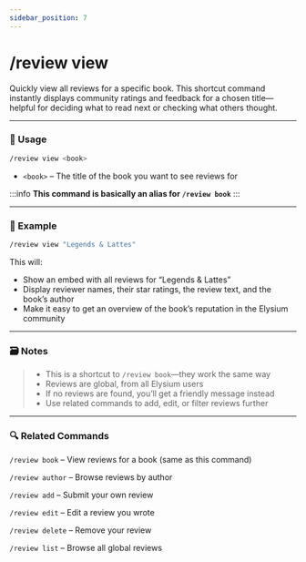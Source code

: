 ```yaml
---
sidebar_position: 7
---
```


# /review view 

Quickly view all reviews for a specific book. This shortcut command instantly displays community ratings and feedback for a chosen title—helpful for deciding what to read next or checking what others thought.

<hr className="md-divider-gradient" />

### 💬 Usage
```bash
/review view <book>
```
- `<book>` – The title of the book you want to see reviews for

:::info
**This command is basically an alias for `/review book`**
:::

<hr className="md-divider-gradient" />

### 📌 Example
```bash
/review view "Legends & Lattes"
```
This will:
- Show an embed with all reviews for “Legends & Lattes”
- Display reviewer names, their star ratings, the review text, and the book’s author
- Make it easy to get an overview of the book’s reputation in the Elysium community

<hr className="md-divider-gradient" />

### 🗃️ Notes
> - This is a shortcut to `/review book`—they work the same way
> - Reviews are global, from all Elysium users
> - If no reviews are found, you’ll get a friendly message instead
> - Use related commands to add, edit, or filter reviews further

<hr className="md-divider-gradient" />

### 🔍 Related Commands
`/review book` – View reviews for a book (same as this command)

`/review author` – Browse reviews by author

`/review add` – Submit your own review

`/review edit` – Edit a review you wrote

`/review delete` – Remove your review

`/review list` – Browse all global reviews